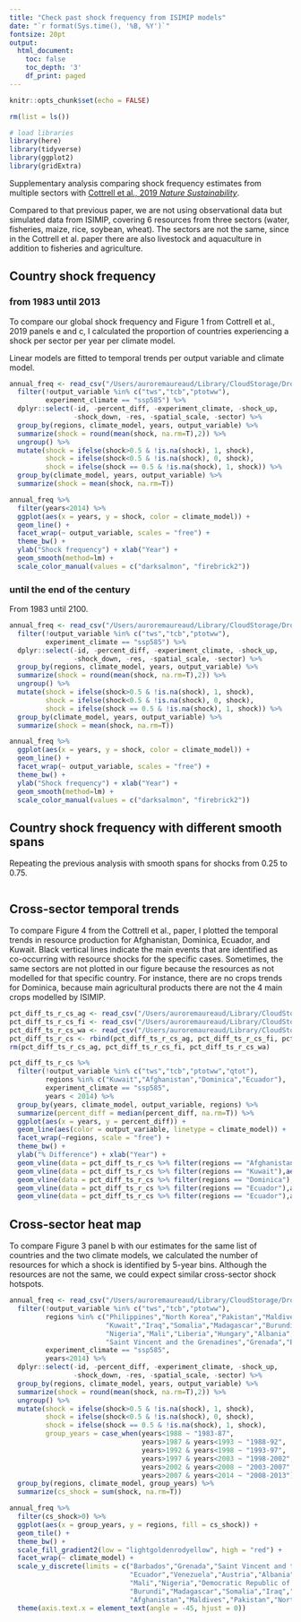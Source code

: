 ```yaml
---
title: "Check past shock frequency from ISIMIP models"
date: "`r format(Sys.time(), '%B, %Y')`"
fontsize: 20pt
output:
  html_document:
    toc: false
    toc_depth: '3'
    df_print: paged
---
```


```r
knitr::opts_chunk$set(echo = FALSE)

rm(list = ls())

# load libraries
library(here)
library(tidyverse)
library(ggplot2)
library(gridExtra)
```

Supplementary analysis comparing shock frequency estimates from multiple sectors with [Cottrell et al., 2019 *Nature Sustainability*](https://www.nature.com/articles/s41893-018-0210-1).

Compared to that previous paper, we are not using observational data but simulated data from ISIMIP, covering 6 resources from three sectors (water, fisheries, maize, rice, soybean, wheat). The sectors are not the same, since in the Cottrell et al. paper there are also livestock and aquaculture in addition to fisheries and agriculture.

## Country shock frequency

### from 1983 until 2013

To compare our global shock frequency and Figure 1 from Cottrell et al., 2019 panels e and c, I calculated the proportion of countries experiencing a shock per sector per year per climate model.

Linear models are fitted to temporal trends per output variable and climate model.

```r
annual_freq <- read_csv("/Users/auroremaureaud/Library/CloudStorage/Dropbox/Minerva 2021 Climate Politics/Aurore/Resource synthesis/future_resource_change/data/short-term_change/countries_shocks_time_series_1985-2015.csv") %>% 
  filter(!output_variable %in% c("tws","tcb","ptotww"),
         experiment_climate == "ssp585") %>% 
  dplyr::select(-id, -percent_diff, -experiment_climate, -shock_up,
                -shock_down, -res, -spatial_scale, -sector) %>%
  group_by(regions, climate_model, years, output_variable) %>% 
  summarize(shock = round(mean(shock, na.rm=T),2)) %>% 
  ungroup() %>% 
  mutate(shock = ifelse(shock>0.5 & !is.na(shock), 1, shock),
         shock = ifelse(shock<0.5 & !is.na(shock), 0, shock),
         shock = ifelse(shock == 0.5 & !is.na(shock), 1, shock)) %>%
  group_by(climate_model, years, output_variable) %>% 
  summarize(shock = mean(shock, na.rm=T))

annual_freq %>% 
  filter(years<2014) %>% 
  ggplot(aes(x = years, y = shock, color = climate_model)) +
  geom_line() +
  facet_wrap(~ output_variable, scales = "free") +
  theme_bw() +
  ylab("Shock frequency") + xlab("Year") +
  geom_smooth(method=lm) +
  scale_color_manual(values = c("darksalmon", "firebrick2"))
```

### until the end of the century

From 1983 until 2100.

```r
annual_freq <- read_csv("/Users/auroremaureaud/Library/CloudStorage/Dropbox/Minerva 2021 Climate Politics/Aurore/Resource synthesis/future_resource_change/data/short-term_change/countries_shocks_time_series_1985-2015.csv") %>% 
  filter(!output_variable %in% c("tws","tcb","ptotww"),
         experiment_climate == "ssp585") %>% 
  dplyr::select(-id, -percent_diff, -experiment_climate, -shock_up,
                -shock_down, -res, -spatial_scale, -sector) %>%
  group_by(regions, climate_model, years, output_variable) %>% 
  summarize(shock = round(mean(shock, na.rm=T),2)) %>% 
  ungroup() %>% 
  mutate(shock = ifelse(shock>0.5 & !is.na(shock), 1, shock),
         shock = ifelse(shock<0.5 & !is.na(shock), 0, shock),
         shock = ifelse(shock == 0.5 & !is.na(shock), 1, shock)) %>%
  group_by(climate_model, years, output_variable) %>% 
  summarize(shock = mean(shock, na.rm=T))

annual_freq %>% 
  ggplot(aes(x = years, y = shock, color = climate_model)) +
  geom_line() +
  facet_wrap(~ output_variable, scales = "free") +
  theme_bw() +
  ylab("Shock frequency") + xlab("Year") +
  geom_smooth(method=lm) +
  scale_color_manual(values = c("darksalmon", "firebrick2"))
```

## Country shock frequency with different smooth spans

Repeating the previous analysis with smooth spans for shocks from 0.25 to 0.75.

```r

```

## Cross-sector temporal trends

To compare Figure 4 from the Cottrell et al., paper, I plotted the temporal trends in resource production for Afghanistan, Dominica, Ecuador, and Kuwait. Black vertical lines indicate the main events that are identified as co-occurring with resource shocks for the specific cases. Sometimes, the same sectors are not plotted in our figure because the resources as not modelled for that specific country. For instance, there are no crops trends for Dominica, because main agricultural products there are not the 4 main crops modelled by ISIMIP.

```r
pct_diff_ts_r_cs_ag <- read_csv("/Users/auroremaureaud/Library/CloudStorage/Dropbox/Minerva 2021 Climate Politics/Aurore/Resource synthesis/future_resource_change/data/data_processing/countries_time_series_1985-2015_2070-2099_agriculture.csv")
pct_diff_ts_r_cs_fi <- read_csv("/Users/auroremaureaud/Library/CloudStorage/Dropbox/Minerva 2021 Climate Politics/Aurore/Resource synthesis/future_resource_change/data/data_processing/countries_time-series_1985-2015_2070-2099_marine-fishery_global.csv")
pct_diff_ts_r_cs_wa <- read_csv("/Users/auroremaureaud/Library/CloudStorage/Dropbox/Minerva 2021 Climate Politics/Aurore/Resource synthesis/future_resource_change/data/data_processing/countries_time_series_1985-2015_2070-2099_water_global.csv")
pct_diff_ts_r_cs <- rbind(pct_diff_ts_r_cs_ag, pct_diff_ts_r_cs_fi, pct_diff_ts_r_cs_wa)
rm(pct_diff_ts_r_cs_ag, pct_diff_ts_r_cs_fi, pct_diff_ts_r_cs_wa)

pct_diff_ts_r_cs %>% 
  filter(!output_variable %in% c("tws","tcb","ptotww","qtot"),
         regions %in% c("Kuwait","Afghanistan","Dominica","Ecuador"),
         experiment_climate == "ssp585",
         years < 2014) %>% 
  group_by(years, climate_model, output_variable, regions) %>% 
  summarize(percent_diff = median(percent_diff, na.rm=T)) %>% 
  ggplot(aes(x = years, y = percent_diff)) + 
  geom_line(aes(color = output_variable, linetype = climate_model)) +
  facet_wrap(~regions, scale = "free") +
  theme_bw() +
  ylab("% Difference") + xlab("Year") +
  geom_vline(data = pct_diff_ts_r_cs %>% filter(regions == "Afghanistan"),aes(xintercept = 2000)) +
  geom_vline(data = pct_diff_ts_r_cs %>% filter(regions == "Kuwait"),aes(xintercept = 1990)) +
  geom_vline(data = pct_diff_ts_r_cs %>% filter(regions == "Dominica"),aes(xintercept = 1983)) +
  geom_vline(data = pct_diff_ts_r_cs %>% filter(regions == "Ecuador"),aes(xintercept = 1998)) +
  geom_vline(data = pct_diff_ts_r_cs %>% filter(regions == "Ecuador"),aes(xintercept = 2000))


```

## Cross-sector heat map

To compare Figure 3 panel b with our estimates for the same list of countries and the two climate models, we calculated the number of resources for which a shock is identified by 5-year bins. Although the resources are not the same, we could expect similar cross-sector shock hotspots.

```r
annual_freq <- read_csv("/Users/auroremaureaud/Library/CloudStorage/Dropbox/Minerva 2021 Climate Politics/Aurore/Resource synthesis/future_resource_change/data/short-term_change/countries_shocks_time_series_1985-2015.csv") %>% 
  filter(!output_variable %in% c("tws","tcb","ptotww"),
         regions %in% c("Philippines","North Korea","Pakistan","Maldives","Afghanistan",
                        "Kuwait","Iraq","Somalia","Madagascar","Burundi","Democratic Republic of the Congo",
                        "Nigeria","Mali","Liberia","Hungary","Albania","Austria","Venezuela","Ecuador",
                        "Saint Vincent and the Grenadines","Grenada","Barbados"),
         experiment_climate == "ssp585",
         years<2014) %>% 
  dplyr::select(-id, -percent_diff, -experiment_climate, -shock_up,
                -shock_down, -res, -spatial_scale, -sector) %>%
  group_by(regions, climate_model, years, output_variable) %>% 
  summarize(shock = round(mean(shock, na.rm=T),2)) %>% 
  ungroup() %>% 
  mutate(shock = ifelse(shock>0.5 & !is.na(shock), 1, shock),
         shock = ifelse(shock<0.5 & !is.na(shock), 0, shock),
         shock = ifelse(shock == 0.5 & !is.na(shock), 1, shock),
         group_years = case_when(years<1988 ~ "1983-87",
                                 years>1987 & years<1993 ~ "1988-92",
                                 years>1992 & years<1998 ~ "1993-97",
                                 years>1997 & years<2003 ~ "1998-2002",
                                 years>2002 & years<2008 ~ "2003-2007",
                                 years>2007 & years<2014 ~ "2008-2013")) %>%
  group_by(regions, climate_model, group_years) %>% 
  summarize(cs_shock = sum(shock, na.rm=T)) 

annual_freq %>% 
  filter(cs_shock>0) %>% 
  ggplot(aes(x = group_years, y = regions, fill = cs_shock)) +
  geom_tile() +
  theme_bw() +
  scale_fill_gradient2(low = "lightgoldenrodyellow", high = "red") +
  facet_wrap(~ climate_model) +
  scale_y_discrete(limits = c("Barbados","Grenada","Saint Vincent and the Grenadines",
                              "Ecuador","Venezuela","Austria","Albania","Hungary","Liberia",
                              "Mali","Nigeria","Democratic Republic of the Congo",
                              "Burundi","Madagascar","Somalia","Iraq","Kuwait",
                              "Afghanistan","Maldives","Pakistan","North Korea","Philippines"))+
  theme(axis.text.x = element_text(angle = -45, hjust = 0))
```
